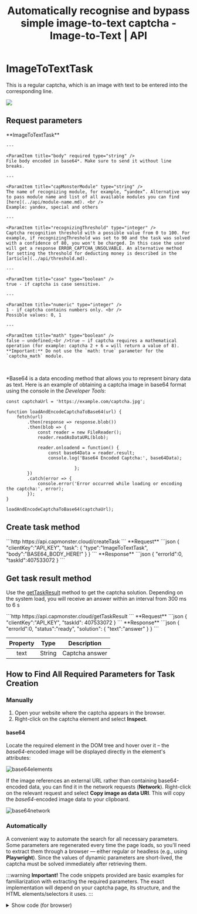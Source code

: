 ﻿---
sidebar_position: 10
sidebar_label: ImageToTextTask
title: "Automatically recognise and bypass simple image-to-text captcha - Image-to-Text | API"
description: "Image-to-Text method via CapMonster.Cloud API to automatically recognise and bypass captcha with text on images. Detailed tutorial and examples for automatically solving simple captcha with text in Capmonster Cloud Docs!"
---


# ImageToTextTask

<PriceBlockWrap>
  <PriceBlock  captchaId="text"/>
</PriceBlockWrap>

This is a regular captcha, which is an image with text to be entered into the corresponding line. 

![](./images/image-to-text/text-captcha-2.png)


## Request parameters
<TabItem value="proxyless" label="RecaptchaV2EnterpriseTaskProxyless (without proxy)" default className="bordered-panel">
    <ParamItem title="type" required type="string" />
    **ImageToTextTask**

    ---

    <ParamItem title="body" required type="string" />
    File body encoded in base64*. Make sure to send it without line breaks.

    ---

    <ParamItem title="capMonsterModule" type="string" />
    The name of recognizing module, for example, “yandex“. Alternative way to pass module name and list of all available modules you can find [here](../api/module-name.md). <br />
    Example: yandex, special and others

    ---

    <ParamItem title="recognizingThreshold" type="integer" />
    Captcha recognition threshold with a possible value from 0 to 100. For example, if recognizingThreshold was set to 90 and the task was solved with a confidence of 80, you won't be charged. In this case the user will get a response ERROR_CAPTCHA_UNSOLVABLE. An alternative method for setting the threshold for deducting money is described in the [article](../api/threshold.md).

    ---

    <ParamItem title="case" type="boolean" />
    true - if captcha is case sensitive.

    ---

    <ParamItem title="numeric" type="integer" />
    1 - if captcha contains numbers only. <br />
    Possible values: 0, 1

    ---

    <ParamItem title="math" type="boolean" />
    false — undefined;<br />true — if captcha requires a mathematical operation (for example: captcha 2 + 6 = will return a value of 8). **Important:** Do not use the `math: true` parameter for the `captcha_math` module.
</TabItem>

<br />

*Base64 is a data encoding method that allows you to represent binary data as text. Here is an example of obtaining a captcha image in base64 format using the console in the *Developer Tools*:

```
const captchaUrl = 'https://example.com/captcha.jpg';

function loadAndEncodeCaptchaToBase64(url) {
    fetch(url)
        .then(response => response.blob())
        .then(blob => {
            const reader = new FileReader();
            reader.readAsDataURL(blob);

            reader.onloadend = function() {
                const base64Data = reader.result;                
                console.log('Base64 Encoded Captcha:', base64Data);

                          };
        })
        .catch(error => {
            console.error('Error occurred while loading or encoding the captcha:', error);
        });
}

loadAndEncodeCaptchaToBase64(captchaUrl);

```


## Create task method

<TabItem value="proxyless" label="RecaptchaV2TaskProxyless (without proxy)" default className="method-panel">
	<MethodItem>
		```http
		https://api.capmonster.cloud/createTask
		```
	</MethodItem>
	<MethodDescription>
		**Request**
		```json
		{
		  "clientKey":"API_KEY",
		  "task": {
			"type":"ImageToTextTask",
			"body":"BASE64_BODY_HERE!"
		  }
		}
		```
		**Response**
		```json
		{
		  "errorId":0,
		  "taskId":407533072
		}
		```
	</MethodDescription>
</TabItem>

## Get task result method
Use the [getTaskResult](../api/methods/get-task-result.md) method to get the captcha solution. Depending on the system load, you will receive an answer within an interval from 300 ms to 6 s

<TabItem value="proxyless" label="GeeTestTaskProxyless (without proxy)" default className="method-panel-full">
	<MethodItem>
		```http
		https://api.capmonster.cloud/getTaskResult
		```
	</MethodItem>
	<MethodDescription>
		**Request**
		```json
		{
		  "clientKey":"API_KEY",
		  "taskId": 407533072
		}
		```
		**Response**
		```json
		{
		  "errorId":0,
		  "status":"ready",
		  "solution": {
			"text":"answer"
		  }
		}
		```
	</MethodDescription>
</TabItem>

<br />

|**Property**|**Type**|**Description**|
| :-: | :-: | :-: |
|text|String|Captcha answer|

## How to Find All Required Parameters for Task Creation

### Manually

1. Open your website where the captcha appears in the browser.
2. Right-click on the captcha element and select **Inspect**.

#### base64

Locate the required element in the DOM tree and hover over it – the *base64*-encoded image will be displayed directly in the element's attributes:

![base64elements](images\image-to-text\base64-elements.png)

If the image references an external URL rather than containing base64-encoded data, you can find it in the network requests (**Network**). Right-click on the relevant request and select **Copy image as data URI**. This will copy the *base64*-encoded image data to your clipboard.

![base64network](images\image-to-text\base64-network.png)

### Automatically

A convenient way to automate the search for all necessary parameters.
Some parameters are regenerated every time the page loads, so you'll need to extract them through a browser — either regular or headless (e.g., using **Playwright**).
Since the values of dynamic parameters are short-lived, the captcha must be solved immediately after retrieving them.

:::warning **Important!**
The code snippets provided are basic examples for familiarization with extracting the required parameters. The exact implementation will depend on your captcha page, its structure, and the HTML elements/selectors it uses.
:::

<Tabs className="full-width-tabs filled-tabs request-tabs">
  <TabItem value="js" label="JavaScript" default className="method-panel">
    <details>
      <summary>Show code (for browser)</summary>
      ```js
      (async () => {
        const img = document.querySelector('img'); // Example selector

        const imageUrl = img.src;

        const response = await fetch(imageUrl);

        if (!response.ok) {
          throw new Error("Failed to load image");
        }

        const buffer = await response.arrayBuffer();

        // Convert binary data to base64
        const base64Image = btoa(String.fromCharCode(...new Uint8Array(buffer)));

        console.log(base64Image); 
      })();
      ```
    </details>

    <details>
      <summary>Show code (Node.js)</summary>
      ```js
      (async () => {
        const imageUrl = "https://example/img/.jpg"; // Image URL

        const response = await fetch(imageUrl);

        if (!response.ok) {
          throw new Error("Failed to load image");
        }

        const buffer = await response.arrayBuffer();

        // Convert data to base64
        const base64Image = Buffer.from(buffer).toString("base64");

        console.log(base64Image);
      })();
      ```
    </details>
  </TabItem>

  <TabItem value="python" label="Python" className="method-panel">
    <details>
      <summary>Show code</summary>
      ```python
      import requests
      import base64

      # Image URL
      image_url = "https://example/img.jpg"

      response = requests.get(image_url)

      if response.status_code == 200:
          # Convert image binary data to base64
          base64_image = base64.b64encode(response.content).decode('utf-8')

          print(base64_image)
      else:
          print("Failed to load image")
      ```
    </details>
  </TabItem>

  <TabItem value="csharp" label="C#" className="method-panel">
    <details>
      <summary>Show code</summary>
      ```csharp
      using System;
      using System.Net.Http;
      using System.Threading.Tasks;

      class Program
      {
          static async Task Main(string[] args)
          {
              // Image URL
              string imageUrl = "https://example/img.jpg";

              using (HttpClient client = new HttpClient())
              {
                  try
                  {
                      byte[] imageBytes = await client.GetByteArrayAsync(imageUrl);

                      // Convert image binary data to base64
                      string base64Image = Convert.ToBase64String(imageBytes);

                      Console.WriteLine(base64Image);
                  }
                  catch (Exception ex)
                  {
                      Console.WriteLine("Failed to load image: " + ex.Message);
                  }
              }
          }
      }
      ```
    </details>
  </TabItem>
</Tabs>

## Use SDK Library

<Tabs className="full-width-tabs filled-tabs request-tabs" groupId="captcha-type">
  <TabItem value="js" label="JavaScript" default className="method-panel">
    ```js
    // https://github.com/ZennoLab/capmonstercloud-client-js

    import { CapMonsterCloudClientFactory, ClientOptions, ImageToTextRequest } from '@zennolab_com/capmonstercloud-client';

    document.addEventListener('DOMContentLoaded', async () => {
      const cmcClient = CapMonsterCloudClientFactory.Create(new ClientOptions({ clientKey: '<your capmonster.cloud API key>' }));
      console.log(await cmcClient.getBalance());

      const imageToTextRequest = new ImageToTextRequest({
        body: 'some base64 body',
        CapMonsterModule: CapMonsterModules.YandexWave,
        Case: true,
        numeric: 1,
        recognizingThreshold: 65,
        math: false,
      });

      console.log(await cmcClient.Solve(imageToTextRequest));
    });
    ```
  </TabItem>

  <TabItem value="python" label="Python" className="method-panel">
    ```python
    # https://github.com/ZennoLab/capmonstercloud-client-python

    import asyncio
    import base64
    from capmonstercloudclient import CapMonsterClient, ClientOptions
    from capmonstercloudclient.requests import ImageToTextRequest

    client_options = ClientOptions(api_key="your_api_key")  # Replace with your CapMonsterCloud API key
    cap_monster_client = CapMonsterClient(options=client_options)

    image_base64 = "/9j/4AAQSkZJRgABAQAAAQABAAD/2wBDAAgGBgc…wwzqR4U/yZ//Z"

    image_bytes = base64.b64decode(image_base64)

    image_to_text_request = ImageToTextRequest(
        image_bytes=image_bytes,
        module_name=None,  # Optional, can specify a module name if needed
        threshold=50,      # Optional, set a threshold value between 1 and 100
        case=True,         # Optional, specify whether case sensitivity is required
        numeric=0,         # Optional, set numeric flag (0 or 1)
        math=False         # Optional, specify whether math operations are involved
    )

    async def solve_captcha():
        return await cap_monster_client.solve_captcha(image_to_text_request)

    responses = asyncio.run(solve_captcha())
    print(responses)
    ```
  </TabItem>

  <TabItem value="csharp" label="C#" className="method-panel">
    ```csharp
    // https://github.com/ZennoLab/capmonstercloud-client-dotnet

    using Zennolab.CapMonsterCloud.Requests;
    using Zennolab.CapMonsterCloud;

    class Program
    {
        static async Task Main(string[] args)
        {
            var clientOptions = new ClientOptions
            {
                ClientKey = "your_api_key" // Replace with your CapMonster Cloud API key
            };

            var cmCloudClient = CapMonsterCloudClientFactory.Create(clientOptions);

            var imageToTextRequest = new ImageToTextRequest
            {
                Body = "/9j/4AAQSkZJRgABAQAAAQABAAD/2wBDAAgGBgcGBQgHBwcJCQgKDBQNDAsLDBkSEw8UHRofHh0aHBwgJC4nICIsIxwcKDcpLDAxNDQ0Hyc5PTgyPC4zNDL/2wBDAQkJCQwLDBgNDRgyIRwhMjIyMjIyMjIyMjIyMj", // Base64 encoded image
                CapMonsterModule = "None",  // Optional, can specify a module name if needed
                RecognizingThreshold = 70, // Optional, set a threshold value between 1 and 100
                CaseSensitive = true, // Optional, specify whether case sensitivity is required
                Numeric = false, 
                Math = false
            };

            var imageToTextResult = await cmCloudClient.SolveAsync(imageToTextRequest);

            Console.WriteLine("Captcha Solved: " + imageToTextResult.Solution.Value);
        }
    }
    ```
  </TabItem>
</Tabs>